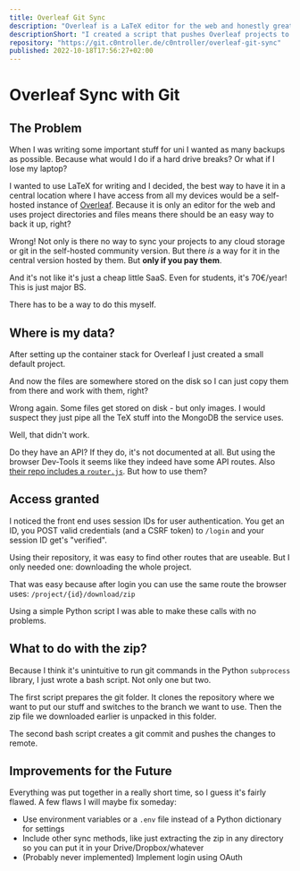 ```yaml
---
title: Overleaf Git Sync
description: "Overleaf is a LaTeX editor for the web and honestly great to use. But there is no way to back up your project to a cloud drive or git without paying them money. Even the self-hosted community version has no such functionality. I decided that's BS and made my own script to sync a project to git."
descriptionShort: "I created a script that pushes Overleaf projects to a git remote."
repository: "https://git.c0ntroller.de/c0ntroller/overleaf-git-sync"
published: 2022-10-18T17:56:27+02:00
---
```


# Overleaf Sync with Git

## The Problem

When I was writing some important stuff for uni I wanted as many backups as possible. 
Because what would I do if a hard drive breaks?
Or what if I lose my laptop?

I wanted to use LaTeX for writing and I decided, the best way to have it in a central location where I have access from all my devices would be a self-hosted instance of [Overleaf](https://overleaf.com/).
Because it is only an editor for the web and uses project directories and files means there should be an easy way to back it up, right?

Wrong!
Not only is there no way to sync your projects to any cloud storage or git in the self-hosted community version.
But there _is_ a way for it in the central version hosted by them.
But **only if you pay them**.

And it's not like it's just a cheap little SaaS.
Even for students, it's 70€/year!
This is just major BS.

There has to be a way to do this myself.

## Where is my data?

After setting up the container stack for Overleaf I just created a small default project.

And now the files are somewhere stored on the disk so I can just copy them from there and work with them, right?

Wrong again.
Some files get stored on disk - but only images.
I would suspect they just pipe all the TeX stuff into the MongoDB the service uses.

Well, that didn't work.

Do they have an API?
If they do, it's not documented at all.
But using the browser Dev-Tools it seems like they indeed have some API routes.
Also [their repo includes a `router.js`](https://github.com/overleaf/overleaf/blob/main/services/web/app/src/router.js).
But how to use them?

## Access granted

I noticed the front end uses session IDs for user authentication.
You get an ID, you POST valid credentials (and a CSRF token) to `/login` and your session ID get's "verified".

Using their repository, it was easy to find other routes that are useable.
But I only needed one: downloading the whole project.

That was easy because after login you can use the same route the browser uses: `/project/{id}/download/zip`

Using a simple Python script I was able to make these calls with no problems.

## What to do with the zip?

Because I think it's unintuitive to run git commands in the Python `subprocess` library, I just wrote a bash script.
Not only one but two.

The first script prepares the git folder.
It clones the repository where we want to put our stuff and switches to the branch we want to use.
Then the zip file we downloaded earlier is unpacked in this folder.

The second bash script creates a git commit and pushes the changes to remote. 

## Improvements for the Future

Everything was put together in a really short time, so I guess it's fairly flawed.
A few flaws I will maybe fix someday:

- Use environment variables or a `.env` file instead of a Python dictionary for settings
- Include other sync methods, like just extracting the zip in any directory so you can put it in your Drive/Dropbox/whatever
- (Probably never implemented) Implement login using OAuth
